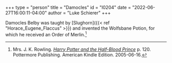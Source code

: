 +++
type = "person"
title = "Damocles"
id = "I0204"
date = "2022-06-27T16:00:11-04:00"
author = "Luke Schierer"
+++

Damocles Belby was taught by [Slughorn]({{< ref "Horace_Eugene_Flaccus" >}})
and invented the Wolfsbane Potion, for which he received an Order of Merlin.[^210318-1]

[^210318-1]: Mrs. J. K. Rowling. _[Harry Potter and the Half-Blood Prince](https://www.goodreads.com/book/show/1.Harry_Potter_and_the_Half_Blood_Prince)_
    p. 120. Pottermore Publishing. American Kindle Edition. 2005-06-16.


